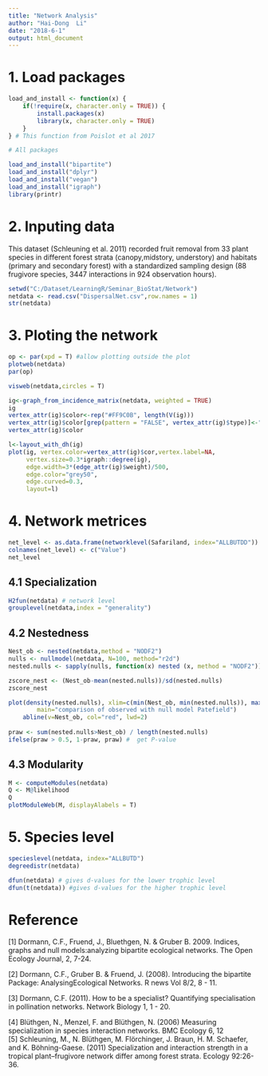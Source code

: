 ```yaml
---
title: "Network Analysis"
author: "Hai-Dong  Li"
date: "2018-6-1"
output: html_document
---
```


# 1. Load packages 
```r
load_and_install <- function(x) {
    if(!require(x, character.only = TRUE)) {
        install.packages(x)
        library(x, character.only = TRUE)
    }
} # This function from Poislot et al 2017

# All packages

load_and_install("bipartite")
load_and_install("dplyr")
load_and_install("vegan")
load_and_install("igraph")
library(printr)

```

# 2. Inputing data    
This dataset (Schleuning et al. 2011) recorded fruit removal from 33 plant species in different forest strata (canopy,midstory, understory) and habitats (primary and secondary forest) with a standardized sampling design (88 frugivore species, 3447 interactions in 924 observation hours).   

```r
setwd("C:/Dataset/LearningR/Seminar_BioStat/Network") 
netdata <- read.csv("DispersalNet.csv",row.names = 1)
str(netdata)

```

# 3. Ploting the network
```r
op <- par(xpd = T) #allow plotting outside the plot
plotweb(netdata)
par(op)

visweb(netdata,circles = T)

ig<-graph_from_incidence_matrix(netdata, weighted = TRUE)
ig
vertex_attr(ig)$color<-rep("#FF9C0B", length(V(ig)))
vertex_attr(ig)$color[grep(pattern = "FALSE", vertex_attr(ig)$type)]<-"#1C912C"
vertex_attr(ig)$color 

l<-layout_with_dh(ig)
plot(ig, vertex.color=vertex_attr(ig)$cor,vertex.label=NA,
     vertex.size=0.3*igraph::degree(ig),
     edge.width=3*(edge_attr(ig)$weight)/500, 
     edge.color="grey50", 
     edge.curved=0.3,
     layout=l)

```

# 4. Network metrices
      

```r
net_level <- as.data.frame(networklevel(Safariland, index="ALLBUTDD"))
colnames(net_level) <- c("Value")
net_level

```

## 4.1 Specialization  
```r
H2fun(netdata) # network level
grouplevel(netdata,index = "generality")

```


## 4.2 Nestedness  
```r
Nest_ob <- nested(netdata,method = "NODF2")
nulls <- nullmodel(netdata, N=100, method="r2d")
nested.nulls <- sapply(nulls, function(x) nested (x, method = "NODF2"))

zscore_nest <- (Nest_ob-mean(nested.nulls))/sd(nested.nulls)
zscore_nest

plot(density(nested.nulls), xlim=c(min(Nest_ob, min(nested.nulls)), max(Nest_ob, max(nested.nulls))), 
		main="comparison of observed with null model Patefield")
	abline(v=Nest_ob, col="red", lwd=2)    
	
praw <- sum(nested.nulls>Nest_ob) / length(nested.nulls)
ifelse(praw > 0.5, 1-praw, praw) #  get P-value

```

## 4.3 Modularity  

```r
M <- computeModules(netdata)
Q <- M@likelihood
Q
plotModuleWeb(M, displayAlabels = T)
```


# 5. Species level  

```r
specieslevel(netdata, index="ALLBUTD")
degreedistr(netdata)  
```

```r
dfun(netdata) # gives d-values for the lower trophic level
dfun(t(netdata)) #gives d-values for the higher trophic level

```


# Reference

[1] Dormann, C.F., Fruend, J., Bluethgen, N. & Gruber B. 2009. Indices, graphs and null models:analyzing bipartite ecological networks. The Open Ecology Journal, 2, 7-24.

[2] Dormann, C.F., Gruber B. & Fruend, J. (2008). Introducing the bipartite Package: AnalysingEcological Networks. R news Vol 8/2, 8 - 11.  

[3] Dormann, C.F. (2011). How to be a specialist? Quantifying specialisation in pollination networks. Network Biology 1, 1 - 20.   

[4] Blüthgen, N., Menzel, F. and Blüthgen, N. (2006) Measuring specialization in species interaction networks. BMC Ecology 6, 12  
[5] Schleuning, M., N. Blüthgen, M. Flörchinger, J. Braun, H. M. Schaefer, and K. Böhning-Gaese. (2011) Specialization and interaction strength in a tropical plant–frugivore network differ among forest strata. Ecology 92:26-36.  




